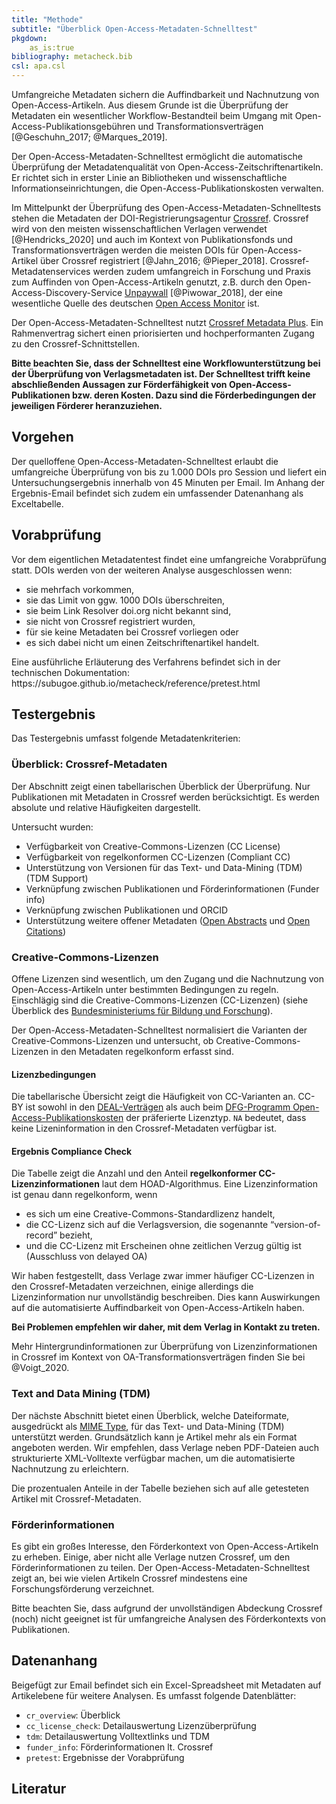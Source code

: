 ```yaml
---
title: "Methode"
subtitle: "Überblick Open-Access-Metadaten-Schnelltest"
pkgdown:
    as_is:true
bibliography: metacheck.bib
csl: apa.csl
---
```


Umfangreiche Metadaten sichern die Auffindbarkeit und Nachnutzung von
Open-Access-Artikeln. 
Aus diesem Grunde ist die Überprüfung der Metadaten ein wesentlicher Workflow-Bestandteil beim Umgang mit Open-Access-Publikationsgebühren und Transformationsverträgen [@Geschuhn_2017; @Marques_2019].

Der Open-Access-Metadaten-Schnelltest ermöglicht die automatische Überprüfung der Metadatenqualität von Open-Access-Zeitschriftenartikeln.
Er richtet sich in erster Linie an Bibliotheken und wissenschaftliche Informationseinrichtungen, die Open-Access-Publikationskosten verwalten. 

Im Mittelpunkt der Überprüfung des Open-Access-Metadaten-Schnelltests stehen die Metadaten der DOI-Registrierungsagentur [Crossref](https://www.crossref.org/). Crossref wird von den meisten wissenschaftlichen Verlagen verwendet [@Hendricks_2020] und auch im Kontext von Publikationsfonds und Transformationsverträgen werden die meisten DOIs für Open-Access-Artikel über Crossref registriert [@Jahn_2016; @Pieper_2018]. 
Crossref-Metadatenservices werden zudem umfangreich in Forschung und Praxis zum Auffinden von Open-Access-Artikeln genutzt, z.B. durch den Open-Access-Discovery-Service [Unpaywall](https://unpaywall.org/) [@Piwowar_2018], der eine wesentliche Quelle des deutschen [Open Access Monitor](https://open-access-monitor.de/#/home) ist.

Der Open-Access-Metadaten-Schnelltest nutzt [Crossref Metadata Plus](https://www.crossref.org/services/metadata-retrieval/metadata-plus/). 
Ein Rahmenvertrag sichert einen priorisierten und hochperformanten Zugang zu den Crossref-Schnittstellen.

**Bitte beachten Sie, dass der Schnelltest eine Workflowunterstützung bei der Überprüfung von Verlagsmetadaten ist. 
Der Schnelltest trifft keine abschließenden Aussagen zur Förderfähigkeit von Open-Access-Publikationen bzw. deren Kosten. 
Dazu sind die Förderbedingungen der jeweiligen Förderer heranzuziehen.**

## Vorgehen

Der quelloffene Open-Access-Metadaten-Schnelltest erlaubt die umfangreiche Überprüfung von bis zu 1.000 DOIs pro Session und liefert ein Untersuchungsergebnis innerhalb von 45 Minuten per Email. 
Im Anhang der Ergebnis-Email befindet sich zudem ein umfassender Datenanhang als Exceltabelle.

## Vorabprüfung

Vor dem eigentlichen Metadatentest findet eine umfangreiche Vorabprüfung statt. 
DOIs werden von der weiteren Analyse ausgeschlossen wenn:

- sie mehrfach vorkommen,
- sie das Limit von ggw. 1000 DOIs überschreiten,
- sie beim Link Resolver doi.org nicht bekannt sind,
- sie nicht von Crossref registriert wurden,
- für sie keine Metadaten bei Crossref vorliegen oder
- es sich dabei nicht um einen Zeitschriftenartikel handelt.

Eine ausführliche Erläuterung des Verfahrens befindet sich in der technischen Dokumentation: 
https://subugoe.github.io/metacheck/reference/pretest.html

## Testergebnis

Das Testergebnis umfasst folgende Metadatenkriterien:

### Überblick: Crossref-Metadaten

Der Abschnitt zeigt einen tabellarischen Überblick der Überprüfung. 
Nur Publikationen mit Metadaten in Crossref werden berücksichtigt.
Es werden absolute und relative Häufigkeiten dargestellt.

Untersucht wurden:

- Verfügbarkeit von Creative-Commons-Lizenzen (CC License)
- Verfügbarkeit von regelkonformen CC-Lizenzen (Compliant CC)
- Unterstützung von Versionen für das Text- und Data-Mining (TDM) (TDM Support)
- Verknüpfung zwischen Publikationen und Förderinformationen (Funder info)
- Verknüpfung zwischen Publikationen und ORCID
- Unterstützung weitere offener Metadaten ([Open Abstracts](https://i4oa.org/) und [Open Citations](https://i4oc.org/))

### Creative-Commons-Lizenzen

Offene Lizenzen sind wesentlich, um den Zugang und die Nachnutzung von Open-Access-Artikeln unter bestimmten Bedingungen zu regeln. 
Einschlägig sind die Creative-Commons-Lizenzen (CC-Lizenzen) (siehe Überblick des
[Bundesministeriums für Bildung und Forschung](https://www.bildung-forschung.digital/de/lizenzvertrag-und-offene-lizenzen-2650.html)).

Der Open-Access-Metadaten-Schnelltest normalisiert die Varianten der Creative-Commons-Lizenzen und untersucht, ob Creative-Commons-Lizenzen in den Metadaten regelkonform erfasst sind.

#### Lizenzbedingungen

Die tabellarische Übersicht zeigt die Häufigkeit von CC-Varianten an. 
CC-BY ist sowohl in den [DEAL-Verträgen](https://www.projekt-deal.de/) als auch beim [DFG-Programm Open-Access-Publikationskosten](https://www.dfg.de/foerderung/programme/infrastruktur/lis/lis_foerderangebote/open_access_publikationskosten/index.html) der präferierte Lizenztyp.
`NA` bedeutet, dass keine Lizeninformation in den Crossref-Metadaten verfügbar ist.

#### Ergebnis Compliance Check

Die Tabelle zeigt die Anzahl und den Anteil **regelkonformer CC-Lizenzinformationen** laut dem HOAD-Algorithmus. 
Eine Lizenzinformation ist genau dann regelkonform, wenn

- es sich um eine Creative-Commons-Standardlizenz handelt,
- die CC-Lizenz sich auf die Verlagsversion, die sogenannte "version-of-record" bezieht,
- und die CC-Lizenz mit Erscheinen ohne zeitlichen Verzug gültig ist (Ausschluss von delayed OA)

Wir haben festgestellt, dass Verlage zwar immer häufiger CC-Lizenzen in den Crossref-Metadaten verzeichnen, einige allerdings die Lizenzinformation nur unvollständig beschreiben. 
Dies kann Auswirkungen auf die automatisierte Auffindbarkeit von Open-Access-Artikeln haben. 

**Bei Problemen empfehlen wir daher, mit dem Verlag in Kontakt zu treten.**

Mehr Hintergrundinformationen zur Überprüfung von Lizenzinformationen in Crossref im Kontext von OA-Transformationsverträgen finden Sie bei @Voigt_2020.

### Text and Data Mining (TDM)

Der nächste Abschnitt bietet einen Überblick, welche Dateiformate,
ausgedrückt als [MIME Type](https://developer.mozilla.org/en-US/docs/Web/HTTP/Basics_of_HTTP/MIME_types/Common_types), für das Text- und Data-Mining (TDM) unterstützt werden. 
Grundsätzlich kann je Artikel mehr als ein Format angeboten werden. 
Wir empfehlen, dass Verlage neben PDF-Dateien auch strukturierte XML-Volltexte verfügbar machen, um die automatisierte Nachnutzung zu erleichtern.

Die prozentualen Anteile in der Tabelle beziehen sich auf alle getesteten Artikel mit Crossref-Metadaten. 

### Förderinformationen

Es gibt ein großes Interesse, den Förderkontext von Open-Access-Artikeln zu
erheben. 
Einige, aber nicht alle Verlage nutzen Crossref, um den Förderinformationen zu teilen. 
Der Open-Access-Metadaten-Schnelltest zeigt an, bei wie vielen Artikeln Crossref mindestens eine Forschungsförderung verzeichnet.

Bitte beachten Sie, dass aufgrund der unvollständigen Abdeckung Crossref (noch) nicht geeignet ist für umfangreiche Analysen des Förderkontexts von Publikationen.

## Datenanhang

Beigefügt zur Email befindet sich ein Excel-Spreadsheet mit Metadaten auf Artikelebene für weitere Analysen. Es umfasst folgende Datenblätter:

- `cr_overview`: Überblick  
- `cc_license_check`: Detailauswertung Lizenzüberprüfung
- `tdm`: Detailauswertung Volltextlinks und TDM
- `funder_info`: Förderinformationen lt. Crossref
- `pretest`: Ergebnisse der Vorabprüfung

## Literatur
